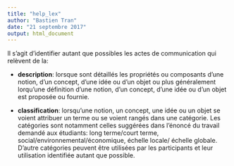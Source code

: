 ```yaml
---
title: "help_lex"
author: "Bastien Tran"
date: "21 septembre 2017"
output: html_document
---
```


Il s'agit d'identifier autant que possibles les actes de communication qui relèvent de la:

* __description__:  lorsque sont détaillés les propriétés ou composants d'une notion, d'un concept, d'une idée ou d'un objet ou plus généralement lorqu'une définition d'une notion, d'un concept, d'une idée ou d'un objet est proposée ou fournie.

* __classification__: lorsqu'une notion, un concept, une idée ou un objet se voient attribuer un terme ou se voient rangés dans une catégorie. Les catégories sont notamment celles suggérées dans l'énoncé du travail demandé aux étudiants: long terme/court terme, social/environnemental/économique, échelle locale/ échelle globale. D'autre catégories peuvent être utilisées par les participants et leur utilisation identifiée autant que possible. 
